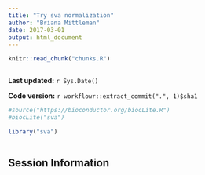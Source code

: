 ```yaml
---
title: "Try sva normalization"
author: "Briana Mittleman"
date: 2017-03-01
output: html_document
---
```


```r
knitr::read_chunk("chunks.R")
```

```r
```

**Last updated:** `r Sys.Date()`

**Code version:** `r workflowr::extract_commit(".", 1)$sha1`
```r
#source("https://bioconductor.org/biocLite.R")
#biocLite("sva")
```

```r
library("sva")
```
```r

```


## Session Information

```r
```

